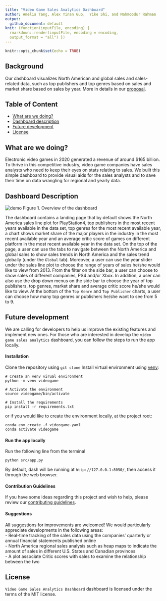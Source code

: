 ---
title: "Video Game Sales Analytics Dashboard"
author: Amelia Tang, Alex Yinan Guo,  Yike Shi, and Mahmoodur Rahman
output:
  github_document: default
knit: (function(inputFile, encoding) {
  rmarkdown::render(inputFile, encoding = encoding,
  output_format = "all") })
---

```{r setup, include=FALSE}
knitr::opts_chunk$set(echo = TRUE)
```

## Background

Our dashboard visualizes North American and global sales and sales-related data, such as top publishers and top genres based on sales and market share based on sales by year. More in details in our [proposal](https://github.com/UBC-MDS/video_game_sales_dashboard/blob/main/doc/proposal.md).


## Table of Content
* [What are we doing?](#what-are-we-doing)
* [Dashboard description](#dashboard-description)
* [Future development](#future-development)
* [License](#license)

## What are we doing? 

Electronic video games in 2020 generated a revenue of around $165 billion. To thrive in this competitive industry, video game companies have sales analysts who need to keep their eyes on stats relating to sales. We built this simple dashboard to provide visual aids for the sales analysts and to save their time on data wrangling for regional and yearly data. 


## Dashboard Description
![demo](./src/fig/demo.gif)
  Figure 1. Overview of the dashboard
</p>

The dashboard contains a landing page that by default shows the North America sales line plot for PlayStation4, top publishers in the most recent years available in the data set, top genres for the most recent available year, a chart shows market share of the major players in the industry in the most recent available year and an average critic score of games on different platform in the most recent available year in the data set. On the top of the page, a user can use the tabs to navigate between the North America and global sales to show sales trends in North America and the sales trend globally (under the `Global` tab). Moreover, a user can use the year slider under the sales line plot to choose the range of years of sales he/she would like to view from 2013. From the filter on the side bar, a user can choose to show sales of different companies, PS4 and/or Xbox. In addition, a user can also use the drop down menus on the side bar to choose the year of top publishers, top genres, market share and average critic score he/she would like to view. At the bottom of the `Top Genre` and `Top Publisher` charts, a user can choose how many top genres or publishers he/she want to see from 5 to 9.

## Future development

We are calling for developers to help us improve the existing features and implement new ones. For those who are interested in develop the `video game sales analytics` dashboard, you can follow the steps to run the app locally. 

#### Installation 
Clone the repository using `git clone`
Install virtual environment using [venv](https://docs.python.org/3/library/venv.html):
```
# Create an venv virual environment 
python -m venv videogame 

# Activate the environment 
source videogame/bin/activate 

# Install the requirements 
pip install -r requirements.txt
```

or if you would like to create the environment locally, at the project root: 
```
conda env create -f videogame.yaml
conda activate videogame
```

#### Run the app locally

Run the following line from the terminal

```
python src/app.py
```
By default, dash will be running at `http://127.0.0.1:8050/`, then access it through the web browser. 

#### Contribution Guidelines 

If you have some ideas regarding this project and wish to help, please review our [contributing guidelines](CONTRIBUTING.md).


#### Suggestions

All suggestions for improvements are welcomed! We would particularly appreciate developments in the following areas: 
<br>- Real-time tracking of the sales data using the companies' quarterly or annual financial statements published online 
<br>- North America regional sales analysis such as heap maps to indicate the amount of sales in different U.S. States and Canadian provinces 
<br>- A plot associate Critic scores with sales to examine the relationship between the two

## License

`Video Game Sales Analytics Dashboard` dashboard is licensed under the terms of the MIT license.
